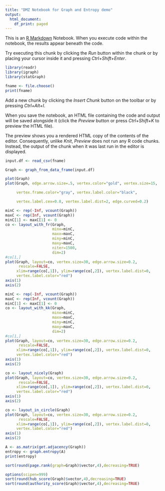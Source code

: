 ```yaml
---
title: "DMZ Notebook for Graph and Entropy demo"
output:
  html_document:
    df_print: paged
---
```


This is an [R Markdown](http://rmarkdown.rstudio.com) Notebook. When you execute code within the notebook, the results appear beneath the code. 

Try executing this chunk by clicking the *Run* button within the chunk or by placing your cursor inside it and pressing *Ctrl+Shift+Enter*. 


```r
library(readr)
library(igraph)
library(statGraph)


```

```r
fname <- file.choose()
print(fname)
```

Add a new chunk by clicking the *Insert Chunk* button on the toolbar or by pressing *Ctrl+Alt+I*.

When you save the notebook, an HTML file containing the code and output will be saved alongside it (click the *Preview* button or press *Ctrl+Shift+K* to preview the HTML file).

The preview shows you a rendered HTML copy of the contents of the editor. Consequently, unlike *Knit*, *Preview* does not run any R code chunks. Instead, the output of the chunk when it was last run in the editor is displayed.
```r

input.df <- read_csv(fname)


```

```r

Graph <- graph_from_data_frame(input.df)

```

```r
plot(Graph)
plot(Graph, edge.arrow.size=.5, vertex.color="gold", vertex.size=15, 

     vertex.frame.color="gray", vertex.label.color="black", 

     vertex.label.cex=0.8, vertex.label.dist=2, edge.curved=0.2)

```
```r
minC <- rep(-Inf, vcount(Graph))
maxC <- rep(Inf, vcount(Graph))
minC[1] <- maxC[1] <- 0
co <- layout_with_fr(Graph,
                     minx=minC,
                     maxx=maxC,
                     miny=minC,
                     maxy=maxC,
                     niter=1500,
                     dim=2)
#co[1,]
plot(Graph, layout=co, vertex.size=30, edge.arrow.size=0.2,
      rescale=FALSE,
     xlim=range(co[,1]), ylim=range(co[,2]), vertex.label.dist=0,
     vertex.label.color="red")
axis(1)
axis(2)
```
```r
minC <- rep(-Inf, vcount(Graph))
maxC <- rep(Inf, vcount(Graph))
minC[1] <- maxC[1] <- 0
co <- layout_with_kk(Graph,
                     minx=minC,
                     maxx=maxC,
                     miny=minC,
                     maxy=maxC,
                     dim=2)
#co[1,]
plot(Graph, layout=co, vertex.size=30, edge.arrow.size=0.2,
      rescale=FALSE,
     xlim=range(co[,1]), ylim=range(co[,2]), vertex.label.dist=0,
     vertex.label.color="red")
axis(1)
axis(2)
```
```r
co <- layout_nicely(Graph)
plot(Graph, layout=co, vertex.size=30, edge.arrow.size=0.2,
      rescale=FALSE,
     xlim=range(co[,1]), ylim=range(co[,2]), vertex.label.dist=0,
     vertex.label.color="red")
axis(1)
axis(2)
```
```r
co <- layout_in_circle(Graph)
plot(Graph, layout=co, vertex.size=30, edge.arrow.size=0.2,
      rescale=FALSE,
     xlim=range(co[,1]), ylim=range(co[,2]), vertex.label.dist=0,
     vertex.label.color="red")
axis(1)
axis(2)
```

```r
A <- as.matrix(get.adjacency(Graph))
entropy <- graph.entropy(A)
print(entropy)
```

```r
sort(round(page.rank(graph=Graph)$vector,4),decreasing=TRUE)
```

```r
options(scipen=999)
sort(round(hub_score(Graph)$vector,4),decreasing=TRUE)
sort(round(authority_score(Graph)$vector,4),decreasing=TRUE)
```

